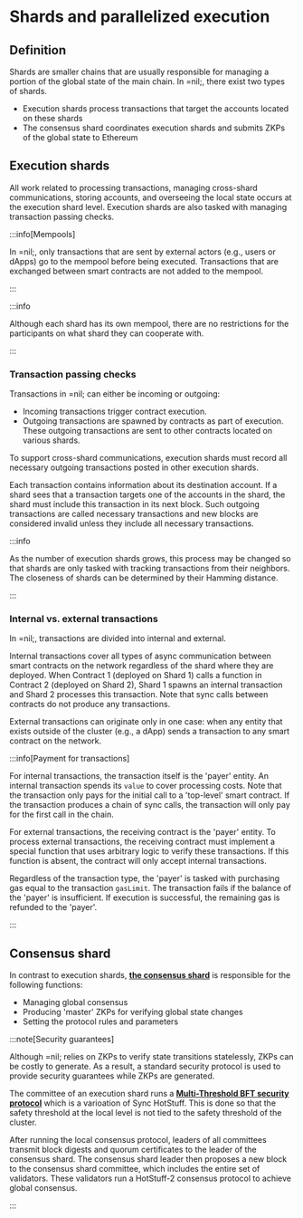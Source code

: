 # Shards and parallelized execution

## Definition

Shards are smaller chains that are usually responsible for managing a portion of the global state of the main chain. In =nil;, there exist two types of shards.

* Execution shards process transactions that target the accounts located on these shards
* The consensus shard coordinates execution shards and submits ZKPs of the global state to Ethereum

## Execution shards

All work related to processing transactions, managing cross-shard communications, storing accounts, and overseeing the local state occurs at the execution shard level. Execution shards are also tasked with managing transaction passing checks.

:::info[Mempools]

In =nil;, only transactions that are sent by external actors (e.g., users or dApps) go to the mempool before being executed. Transactions that are exchanged between smart contracts are not added to the mempool.  

:::

:::info

Although each shard has its own mempool, there are no restrictions for the participants on what shard they can cooperate with.

:::

### Transaction passing checks

Transactions in =nil; can either be incoming or outgoing:

* Incoming transactions trigger contract execution.
* Outgoing transactions are spawned by contracts as part of execution. These outgoing transactions are sent to other contracts located on various shards.

To support cross-shard communications, execution shards must record all necessary outgoing transactions posted in other execution shards.

Each transaction contains information about its destination account. If a shard sees that a transaction targets one of the accounts in the shard, the shard must include this transaction in its next block. Such outgoing transactions are called necessary transactions and new blocks are considered invalid unless they include all necessary transactions.

:::info

As the number of execution shards grows, this process may be changed so that shards are only tasked with tracking transactions from their neighbors. The closeness of shards can be determined by their Hamming distance.

:::

### Internal vs. external transactions 

In =nil;, transactions are divided into internal and external.

Internal transactions cover all types of async communication between smart contracts on the network regardless of the shard where they are deployed. When Contract 1 (deployed on Shard 1) calls a function in Contract 2 (deployed on Shard 2), Shard 1 spawns an internal transaction and Shard 2 processes this transaction. Note that sync calls between contracts do not produce any transactions.

External transactions can originate only in one case: when any entity that exists outside of the cluster (e.g., a dApp) sends a transaction to any smart contract on the network.

:::info[Payment for transactions]

For internal transactions, the transaction itself is the 'payer' entity. An internal transaction spends its `value` to cover processing costs. Note that the transaction only pays for the initial call to a 'top-level' smart contract. If the transaction produces a chain of sync calls, the transaction will only pay for the first call in the chain.

For external transactions, the receiving contract is the 'payer' entity. To process external transactions, the receiving contract must implement a special function that uses arbitrary logic to verify these transactions. If this function is absent, the contract will only accept internal transactions.

Regardless of the transaction type, the 'payer' is tasked with purchasing gas equal to the transaction `gasLimit`. The transaction fails if the balance of the 'payer' is insufficient. If execution is successful, the remaining gas is refunded to the 'payer'.

:::

## Consensus shard

In contrast to execution shards, [**the consensus shard**](../specification/principles.mdx) is responsible for the following functions:

* Managing global consensus
* Producing 'master' ZKPs for verifying global state changes
* Setting the protocol rules and parameters

:::note[Security guarantees]

Although =nil; relies on ZKPs to verify state transitions statelessly, ZKPs can be costly to generate. As a result, a standard security protocol is used to provide security guarantees while ZKPs are generated.

The committee of an execution shard runs a [**Multi-Threshold BFT security protocol**](https://dl.acm.org/doi/10.1145/3460120.3484554) which is a varioation of Sync HotStuff. This is done so that the safety threshold at the local level is not tied to the safety threshold of the cluster.

After running the local consensus protocol, leaders of all committees transmit block digests and quorum certificates to the leader of the consensus shard. The consensus shard leader then proposes a new block to the consensus shard committee, which includes the entire set of validators. These validators run a HotStuff-2 consensus protocol to achieve global consensus.

:::
